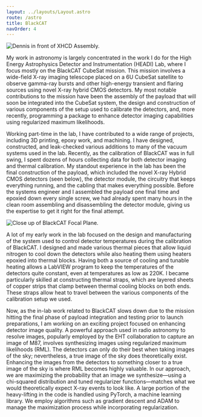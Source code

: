 ```yaml
---
layout: ../layouts/Layout.astro
route: /astro
title: BlackCAT
navOrder: 4
---
```



<Image
  src={focalPlane}
  alt="Dennis in front of XHCD Assembly."
  width={300}
  class="float-right m-3 rounded-[50%]"
/>

My work in astronomy is largely concentrated in the work I do for the High Energy Astrophysics Detector and Instrumentation (HEADI) Lab, where I focus mostly on the BlackCAT CubeSat mission. This mission involves a wide-field X-ray imaging telescope placed on a 6U CubeSat satellite to observe gamma-ray bursts and other high-energy transient and flaring sources using novel X-ray hybrid CMOS detectors. My most notable contributions to the mission have been the assembly of the payload that will soon be integrated into the CubeSat system, the design and construction of various components of the setup used to calibrate the detectors, and, more recently, programming a package to enhance detector imaging capabilities using regularized maximum likelihoods.

Working part-time in the lab, I have contributed to a wide range of projects, including 3D printing, epoxy work, and machining. I have designed, constructed, and leak-checked various additions to many of the vacuum systems used in the lab. Recently, as the calibration of BlackCAT was in full swing, I spent dozens of hours collecting data for both detector imaging and thermal calibration. My standout experience in the lab has been the final construction of the payload, which included the novel X-ray Hybrid CMOS detectors (seen below), the detector module, the circuitry that keeps everything running, and the cabling that makes everything possible. Before the systems engineer and I assembled the payload one final time and epoxied down every single screw, we had already spent many hours in the clean room assembling and disassembling the detector module, giving us the expertise to get it right for the final attempt.

<Image src={assembly} alt="Close up of BlackCAT Focal Plane." width={550} class="mb-4" />

A lot of my early work in the lab focused on the design and manufacturing of the system used to control detector temperatures during the calibration of BlackCAT. I designed and made various thermal pieces that allow liquid nitrogen to cool down the detectors while also heating them using heaters epoxied into thermal blocks. Having both a source of cooling and tunable heating allows a LabVIEW program to keep the temperatures of the detectors quite constant, even at temperatures as low as 220K. I became particularly skilled at constructing thermal straps, which are layered sheets of copper strips that clamp between thermal cooling blocks on both ends. These straps allow heat to travel between the various components of the calibration setup we used.

Now, as the in-lab work related to BlackCAT slows down due to the mission hitting the final phase of payload integration and testing prior to launch preparations, I am working on an exciting project focused on enhancing detector image quality. A powerful approach used in radio astronomy to resolve images, popularly employed by the EHT collaboration to capture an image of M87, involves synthesizing images using regularized maximum likelihoods (RML). The detectors can only do their best when taking images of the sky; nevertheless, a true image of the sky does theoretically exist. Enhancing the images from the detectors to something closer to a true image of the sky is where RML becomes highly valuable. In our approach, we are maximizing the probability that an image we synthesize—using a chi-squared distribution and tuned regularizer functions—matches what we would theoretically expect X-ray events to look like. A large portion of the heavy-lifting in the code is handled using PyTorch, a machine learning library. We employ algorithms such as gradient descent and ADAM to manage the maximization process while incorporating regularization.
